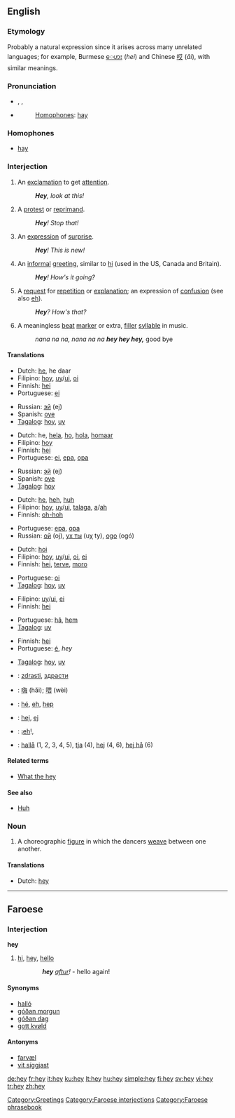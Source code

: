 ==English==

{{wikipedia}}

===Etymology===
Probably a natural expression since it arises across many unrelated languages; for example, Burmese [[ေဟး]] (''hei'') and Chinese [[哎]] (''āi''), with similar meanings.

===Pronunciation===
* {{enPR|hā}}, {{IPA|/heɪ/}}, {{SAMPA|/heI/}}
* {{audio|en-us-hey.ogg|Audio (US)}}
*: [[homophones|Homophones]]: [[hay]]
*: {{rhymes|eɪ}}

===Homophones===
* [[hay]]

===Interjection===
{{en-intj}}

# An [[exclamation]] to get [[attention]].
#: '''''Hey''', look at this!''
# A [[protest]] or [[reprimand]].
#: '''''Hey'''! Stop that!''
# An [[expression]] of [[surprise]].
#: '''''Hey'''! This is new!''
# An [[informal]] [[greeting]], similar to [[hi]] (used in the US, Canada and Britain).
#: '''''Hey'''! How's it going?''
# A [[request]] for [[repetition]] or [[explanation]]; an expression of [[confusion]] (see also [[eh]]).
#: '''''Hey'''?  How's that?''
# A meaningless [[beat]] [[marker]] or extra, [[filler]] [[syllable]] in music.
#: ''nana na na, nana na na '''hey hey hey,''''' good bye

====Translations====
{{trans-top|exclamation to get attention}}
* Dutch: [[he]], he daar
* Filipino: [[hoy]], [[uy]]/[[ui]], [[oi]]
* Finnish: [[hei]]
* Portuguese: [[ei]]
{{trans-mid}}
* Russian: [[эй]] (ej)
* Spanish: [[oye]]
* [[Tagalog]]: [[hoy]], [[uy]]
{{trans-bottom}}

{{trans-top|protest or reprimand}}
* Dutch: he, [[hela]], [[ho]], [[hola]], [[homaar]]
* Filipino: [[hoy]]
* Finnish: [[hei]]
* Portuguese: [[ei]], [[epa]], [[opa]]
{{trans-mid}}
* Russian: [[эй]] (ej)
* Spanish: [[oye]]
* [[Tagalog]]: [[hoy]]
{{trans-bottom}}

{{trans-top|expression of surprise}}
* Dutch: [[he]], [[heh]], [[huh]]
* Filipino: [[hoy]], [[uy]]/[[ui]], [[talaga]], [[a]]/[[ah]]
* Finnish: [[oh-hoh]]
{{trans-mid}}
* Portuguese: [[epa]], [[opa]]
* Russian: [[ой]] (oj), [[ух ты]] (uχ ty), [[ogo]] (ogó)
{{trans-bottom}}

{{trans-top|informal greeting}}
* Dutch: [[hoi]]
* Filipino: [[hoy]], [[uy]]/[[ui]], [[oi]], [[ei]]
* Finnish: [[hei]], [[terve]], [[moro]]
{{trans-mid}}
* Portuguese: [[oi]]
* [[Tagalog]]: [[hoy]], [[uy]]
{{trans-bottom}}

{{trans-top|request for repetition or explanation}}
* Filipino: [[uy]]/[[ui]], [[ei]]
* Finnish: [[hei]]
{{trans-mid}}
* Portuguese: [[hã]], [[hem]]
* [[Tagalog]]: [[uy]]
{{trans-bottom}}

{{trans-top|meaningless beat marker, filler syllable}}
* Finnish: [[hei]]
* Portuguese: [[é]], ''hey''
{{trans-mid}}
* [[Tagalog]]: [[hoy]], [[uy]]
{{trans-bottom}}

{{checktrans-top}}
* {{ttbc|Bulgarian}}: [[zdrasti]], [[здрасти]]
* {{ttbc|Mandarin Chinese}}: [[嗨]] (hǎi); [[喂]] (wèi)
* {{ttbc|French}}: [[hé]], [[eh]], [[hep]]
{{checktrans-mid}}
* {{ttbc|Slovene}}: [[hej]], [[ej]]
* {{ttbc|Spanish}}: ¡[[eh]]!,
* {{ttbc|Swedish}}: [[hallå]] (1, 2, 3, 4, 5), [[tja]] (4), [[hej]] (4, 6), [[hej hå]] (6)
{{checktrans-bottom}}

====Related terms====
* [[What the hey]]

====See also====
* [[huh|Huh]]

===Noun===
{{en-noun}}

# {{context|country dancing}} A choreographic [[figure]] in which the dancers [[weave]] between one another.

====Translations====
{{trans-top|country dancing figure}}
* Dutch: [[hey]]
{{trans-mid}}
{{trans-bottom}}

[[Category:Greetings]]

----

==Faroese==

===Interjection===
'''hey'''

# [[hi]], [[hey]], [[hello]]
:: '''''hey''' [[aftur]]!'' - hello again!

====Synonyms====
* [[halló]]
* [[góðan morgun]]
* [[góðan dag]]
* [[gott kvøld]]

====Antonyms====
* [[farvæl]]
* [[vit síggjast]]

[[Category:Faroese interjections]]
[[Category:Faroese phrasebook]]

[[de:hey]]
[[fr:hey]]
[[it:hey]]
[[ku:hey]]
[[lt:hey]]
[[hu:hey]]
[[simple:hey]]
[[fi:hey]]
[[sv:hey]]
[[vi:hey]]
[[tr:hey]]
[[zh:hey]]